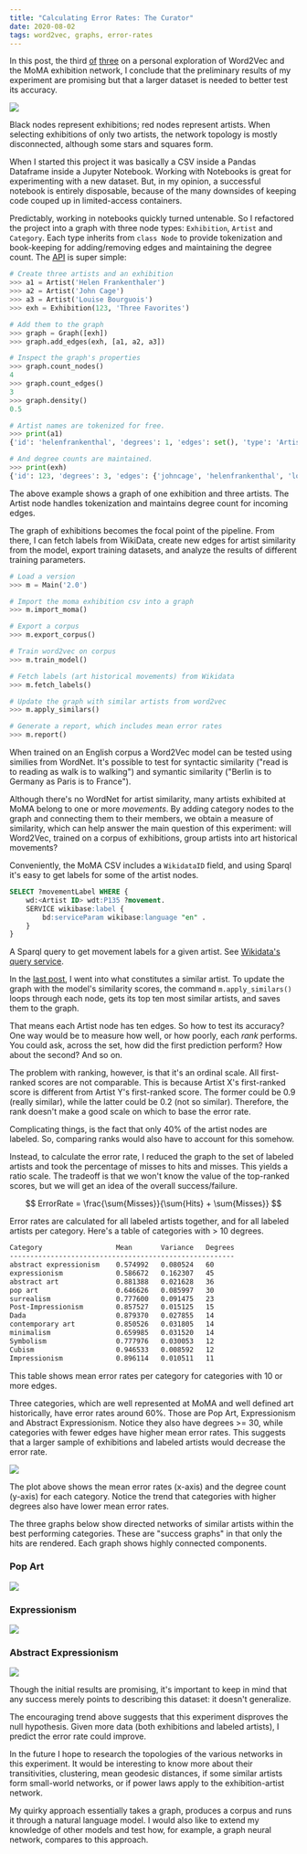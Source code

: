```yaml
---
title: "Calculating Error Rates: The Curator"
date: 2020-08-02
tags: word2vec, graphs, error-rates
---
```


In this post, the third [of](https://lancewakeling.net/blog/2020-07-04-the-curator/) [three](https://lancewakeling.net/blog/2020-07-16-the-curator-2/) on a personal exploration of Word2Vec and the MoMA exhibition network, I conclude that the preliminary results of my experiment are promising but that a larger dataset is needed to better test its accuracy.

![](../../images/k2-raw-exhibition-data-cropped.png)

<Caption>
Black nodes represent exhibitions; red nodes represent artists. When selecting exhibitions of only two artists, the network topology is mostly disconnected, although some stars and squares form.
</Caption>

When I started this project it was basically a CSV inside a Pandas Dataframe inside a Jupyter Notebook. Working with Notebooks is great for experimenting with a new dataset. But, in my opinion, a successful notebook is entirely disposable, because of the many downsides of keeping code couped up in limited-access containers.

Predictably, working in notebooks quickly turned untenable. So I refactored the project into a graph with three node types: `Exhibition`, `Artist` and `Category`. Each type inherits from `class Node` to provide tokenization and book-keeping for adding/removing edges and maintaining the degree count. The [API](https://github.com/disposableraft/the-curator) is super simple:

```python
# Create three artists and an exhibition
>>> a1 = Artist('Helen Frankenthaler')
>>> a2 = Artist('John Cage')
>>> a3 = Artist('Louise Bourguois')
>>> exh = Exhibition(123, 'Three Favorites')

# Add them to the graph
>>> graph = Graph([exh])
>>> graph.add_edges(exh, [a1, a2, a3])

# Inspect the graph's properties
>>> graph.count_nodes()
4
>>> graph.count_edges()
3
>>> graph.density()
0.5

# Artist names are tokenized for free.
>>> print(a1)
{'id': 'helenfrankenthal', 'degrees': 1, 'edges': set(), 'type': 'Artist'}

# And degree counts are maintained.
>>> print(exh)
{'id': 123, 'degrees': 3, 'edges': {'johncage', 'helenfrankenthal', 'louisbourguoi'}, 'type': 'Exhibition'}
```

<Caption>
The above example shows a graph of one exhibition and three artists. The Artist node handles tokenization and maintains degree count for incoming edges.
</Caption>

The graph of exhibitions becomes the focal point of the pipeline. From there, I can fetch labels from WikiData, create new edges for artist similarity from the model, export training datasets, and analyze the results of different training parameters.

```python
# Load a version
>>> m = Main('2.0')

# Import the moma exhibition csv into a graph
>>> m.import_moma()

# Export a corpus
>>> m.export_corpus()

# Train word2vec on corpus
>>> m.train_model()

# Fetch labels (art historical movements) from Wikidata
>>> m.fetch_labels()

# Update the graph with similar artists from word2vec
>>> m.apply_similars()

# Generate a report, which includes mean error rates
>>> m.report()
```

When trained on an English corpus a Word2Vec model can be tested using similies from WordNet. It's possible to test for syntactic similarity ("read is to reading as walk is to walking") and symantic similarity ("Berlin is to Germany as Paris is to France").

Although there's no WordNet for artist similarity, many artists exhibited at MoMA belong to one or more *movements*. By adding category nodes to the graph and connecting them to their members, we obtain a measure of similarity, which can help answer the main question of this experiment: will Word2Vec, trained on a corpus of exhibitions, group artists into art historical movements?

Conveniently, the MoMA CSV includes a `WikidataID` field, and using Sparql it's easy to get labels for some of the artist nodes.

```sql
SELECT ?movementLabel WHERE {
    wd:<Artist ID> wdt:P135 ?movement.
    SERVICE wikibase:label {
        bd:serviceParam wikibase:language "en" .
    }
}
```

<Caption>
A Sparql query to get movement labels for a given artist. See <a href="https://query.wikidata.org/">Wikidata's query service</a>.
</Caption>

In the [last post](https://lancewakeling.net/blog/2020-07-16-the-curator-2/), I went into what constitutes a similar artist. To update the graph with the model's similarity scores, the command `m.apply_similars()` loops through each node, gets its top ten most similar artists, and saves them to the graph.

That means each Artist node has ten edges. So how to test its accuracy? One way would be to measure how well, or how poorly, each *rank* performs. You could ask, across the set, how did the first prediction perform? How about the second? And so on.

The problem with ranking, however, is that it's an ordinal scale. All first-ranked scores are not comparable. This is because Artist X's first-ranked score is different from Artist Y's first-ranked score. The former could be 0.9 (really similar), while the latter could be 0.2 (not so similar). Therefore, the rank doesn't make a good scale on which to base the error rate.

Complicating things, is the fact that only 40% of the artist nodes are labeled. So, comparing ranks would also have to account for this somehow.

Instead, to calculate the error rate, I reduced the graph to the set of labeled artists and took the percentage of misses to hits and misses. This yields a ratio scale. The tradeoff is that we won't know the value of the top-ranked scores, but we will get an idea of the overall success/failure.

$$
ErrorRate = \frac{\sum{Misses}}{\sum{Hits} + \sum{Misses}}
$$

Error rates are calculated for all labeled artists together, and for all labeled artists per category. Here's a table of categories with > 10 degrees.

```txt
Category                  Mean       Variance   Degrees
-------------------------------------------------------
abstract expressionism    0.574992   0.080524   60
expressionism             0.586672   0.162307   45
abstract art              0.881388   0.021628   36
pop art                   0.646626   0.085997   30
surrealism                0.777600   0.091475   23
Post-Impressionism        0.857527   0.015125   15
Dada                      0.879370   0.027855   14
contemporary art          0.850526   0.031805   14
minimalism                0.659985   0.031520   14
Symbolism                 0.777976   0.030053   12
Cubism                    0.946533   0.008592   12
Impressionism             0.896114   0.010511   11
```

<Caption>
This table shows mean error rates per category for categories with 10 or more edges.
</Caption>

Three categories, which are well represented at MoMA and well defined art historically, have error rates around 60%. Those are Pop Art, Expressionism and Abstract Expressionism. Notice they also have degrees >= 30, while categories with fewer edges have higher mean error rates. This suggests that a larger sample of exhibitions and labeled artists would decrease the error rate.

![](../../images/1.8-scatter-err-per-cat.png)

<Caption>
The plot above shows the mean error rates (x-axis) and the degree count (y-axis) for each category. Notice the trend that categories with higher degrees also have lower mean error rates.
</Caption>

The three graphs below show directed networks of similar artists within the best performing categories. These are "success graphs" in that only the hits are rendered. Each graph shows highly connected components.

### Pop Art

![](../../images/1.8-popart.png)

### Expressionism

![](../../images/1.8-expressionism.png)

### Abstract Expressionism

![](../../images/1.8-abstractexpressionism.png)

Though the initial results are promising, it's important to keep in mind that any success merely points to describing this dataset: it doesn't generalize.

The encouraging trend above suggests that this experiment disproves the null hypothesis. Given more data (both exhibitions and labeled artists), I predict the error rate could improve.

In the future I hope to research the topologies of the various networks in this experiment. It would be interesting to know more about their transitivities, clustering, mean geodesic distances, if some similar artists form small-world networks, or if power laws apply to the exhibition-artist network.

My quirky approach essentially takes a graph, produces a corpus and runs it through a natural language model. I would also like to extend my knowledge of other models and test how, for example, a graph neural network, compares to this approach.